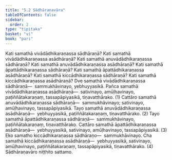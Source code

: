 ```yaml
---
title: "5.2 Sādhāraṇavāra"
tableOfContents: false
sidebar:
  order: 2
type: "tipitaka"
basket: "vi"
book: "pari"
---
```



<DynamicBreadcrumb />

<Division number="297" book="pari" e="ch" v="5" p="185">

<Paragraph number="1249" book="pari">
Kati samathā vivādādhikaraṇassa sādhāraṇā? Kati samathā vivādādhikaraṇassa asādhāraṇā? Kati samathā anuvādādhikaraṇassa sādhāraṇā? Kati samathā anuvādādhikaraṇassa asādhāraṇā? Kati samathā āpattādhikaraṇassa sādhāraṇā? Kati samathā āpattādhikaraṇassa asādhāraṇā? Kati samathā kiccādhikaraṇassa sādhāraṇā? Kati samathā kiccādhikaraṇassa asādhāraṇā?
</Paragraph>

<Paragraph number="1250" book="pari">
Dve samathā vivādādhikaraṇassa sādhāraṇā—  sammukhāvinayo, yebhuyyasikā. Pañca samathā vivādādhikaraṇassa asādhāraṇā—  sativinayo, amūḷhavinayo, paṭiññātakaraṇaṃ, tassapāpiyasikā, tiṇavatthārako. (1)
</Paragraph>

<Paragraph number="1251" book="pari">
Cattāro samathā anuvādādhikaraṇassa sādhāraṇā—  sammukhāvinayo; sativinayo, amūḷhavinayo, tassapāpiyasikā. Tayo samathā anuvādādhikaraṇassa asādhāraṇā—  yebhuyyasikā, paṭiññātakaraṇaṃ, tiṇavatthārako. (2)
</Paragraph>

<Paragraph number="1252" book="pari">
Tayo samathā āpattādhikaraṇassa sādhāraṇā—  sammukhāvinayo, paṭiññātakaraṇaṃ, tiṇavatthārako. Cattāro samathā āpattādhikaraṇassa asādhāraṇā—  yebhuyyasikā, sativinayo, amūḷhavinayo, tassapāpiyasikā. (3)
</Paragraph>

<Paragraph number="1253" book="pari">
Eko samatho kiccādhikaraṇassa sādhāraṇo—  sammukhāvinayo. Cha samathā kiccādhikaraṇassa asādhāraṇā—  yebhuyyasikā, sativinayo, amūḷhavinayo, paṭiññātakaraṇaṃ, tassapāpiyasikā, tiṇavatthārako. (4)

</Paragraph>
</Division>

<Paragraph number="1254" type="center" book="pari">
Sādhāraṇavāro niṭṭhito sattamo.
</Paragraph>
